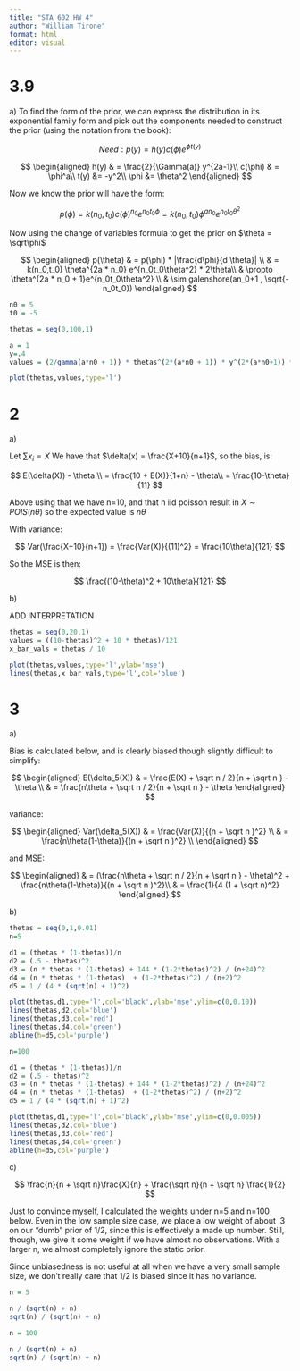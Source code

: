 ```yaml
---
title: "STA 602 HW 4"
author: "William Tirone"
format: html
editor: visual
---
```


# 3.9

a\) To find the form of the prior, we can express the distribution in its exponential family form and pick out the components needed to construct the prior (using the notation from the book):

$$
Need: p(y) = h(y)c(\phi)e^{\phi t(y)}
$$

$$
\begin{aligned}
h(y) & = \frac{2}{\Gamma(a)} y^{2a-1}\\
c(\phi) & = \phi^a\\
t(y) &= -y^2\\
\phi &= \theta^2
\end{aligned}
$$

Now we know the prior will have the form:

$$
p(\phi) = k(n_0,t_0)c(\phi)^{n_0}e^{n_0t_0\phi} = k(n_0,t_0)\phi^{a n_0}e^{n_0t_0\theta^2}
$$

Now using the change of variables formula to get the prior on $\theta = \sqrt\phi$

$$
\begin{aligned}
p(\theta) & = p(\phi) * |\frac{d\phi}{d \theta}| \\
& = k(n_0,t_0) \theta^{2a * n_0} e^{n_0t_0\theta^2}  * 2\theta\\
& \propto \theta^{2a * n_0 + 1}e^{n_0t_0\theta^2} \\
& \sim galenshore(an_0+1 , \sqrt{-n_0t_0})
\end{aligned}
$$

```r

n0 = 5
t0 = -5

thetas = seq(0,100,1)

a = 1
y=.4
values = (2/gamma(a*n0 + 1)) * thetas^(2*(a*n0 + 1)) * y^(2*(a*n0+1)) * exp(1)^(thetas^2 * sqrt(-n0*t0))

plot(thetas,values,type='l')
```

# 2

a\)

Let $\sum x_i = X$ We have that $\delta(x) = \frac{X+10}{n+1}$, so the bias, is:

$$
E(\delta(X)) - \theta \\
= \frac{10 + E(X)}{1+n} - \theta\\
= \frac{10-\theta}{11}
$$

Above using that we have n=10, and that n iid poisson result in $X \sim POIS(n\theta)$ so the expected value is $n\theta$

With variance:

$$
Var(\frac{X+10}{n+1}) = \frac{Var(X)}{(11)^2} = \frac{10\theta}{121}
$$

So the MSE is then:

$$
\frac{(10-\theta)^2 + 10\theta}{121}
$$

b\)

ADD INTERPRETATION

```r
thetas = seq(0,20,1)
values = ((10-thetas)^2 + 10 * thetas)/121
x_bar_vals = thetas / 10

plot(thetas,values,type='l',ylab='mse')
lines(thetas,x_bar_vals,type='l',col='blue')
```

# 3

a\)

Bias is calculated below, and is clearly biased though slightly difficult to simplify:

$$
\begin{aligned}
E(\delta_5(X)) & = \frac{E(X) + \sqrt n / 2}{n + \sqrt n } - \theta \\ 
& = \frac{n\theta + \sqrt n / 2}{n + \sqrt n } - \theta
\end{aligned}
$$

variance:

$$
\begin{aligned}
Var(\delta_5(X)) & = \frac{Var(X)}{(n + \sqrt n )^2} \\
& = \frac{n\theta(1-\theta)}{(n + \sqrt n )^2} \\
\end{aligned}
$$

and MSE:

$$
\begin{aligned}
& = (\frac{n\theta + \sqrt n / 2}{n + \sqrt n } - \theta)^2 + 
\frac{n\theta(1-\theta)}{(n + \sqrt n )^2}\\
& = \frac{1}{4 (1 + \sqrt n)^2}
\end{aligned}
$$

b\)

```r
thetas = seq(0,1,0.01)
n=5

d1 = (thetas * (1-thetas))/n
d2 = (.5 - thetas)^2
d3 = (n * thetas * (1-thetas) + 144 * (1-2*thetas)^2) / (n+24)^2
d4 = (n * thetas * (1-thetas)  + (1-2*thetas)^2) / (n+2)^2
d5 = 1 / (4 * (sqrt(n) + 1)^2)

plot(thetas,d1,type='l',col='black',ylab='mse',ylim=c(0,0.10))
lines(thetas,d2,col='blue')
lines(thetas,d3,col='red')
lines(thetas,d4,col='green')
abline(h=d5,col='purple')
```

```r
n=100

d1 = (thetas * (1-thetas))/n
d2 = (.5 - thetas)^2
d3 = (n * thetas * (1-thetas) + 144 * (1-2*thetas)^2) / (n+24)^2
d4 = (n * thetas * (1-thetas)  + (1-2*thetas)^2) / (n+2)^2
d5 = 1 / (4 * (sqrt(n) + 1)^2)

plot(thetas,d1,type='l',col='black',ylab='mse',ylim=c(0,0.005))
lines(thetas,d2,col='blue')
lines(thetas,d3,col='red')
lines(thetas,d4,col='green')
abline(h=d5,col='purple')
```

c\)

$$
\frac{n}{n + \sqrt n}\frac{X}{n} + \frac{\sqrt n}{n + \sqrt n} \frac{1}{2}
$$

Just to convince myself, I calculated the weights under n=5 and n=100 below. Even in the low sample size case, we place a low weight of about .3 on our "dumb" prior of 1/2, since this is effectively a made up number. Still, though, we give it some weight if we have almost no observations. With a larger n, we almost completely ignore the static prior.

Since unbiasedness is not useful at all when we have a very small sample size, we don't really care that 1/2 is biased since it has no variance.

```r
n = 5 

n / (sqrt(n) + n)
sqrt(n) / (sqrt(n) + n)
```

```r
n = 100 

n / (sqrt(n) + n)
sqrt(n) / (sqrt(n) + n)
```

